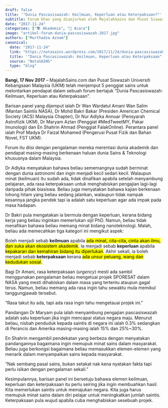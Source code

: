 ```yaml
---
draft: false
title: '"Dunia Pascasiswazah: Keilmuan, Keperluan atau Keterpaksaan?"'
subtitle: Forum khas yang dianjurkan oleh MajalahSains dan Pusat Siswazah UKM
date: "2017-11-24"
categories: ["📚 Akademia", "📰 Acara"]
image: "artikel-forum-dunia-pascasiswazah-2017.jpg"
authors: ["Murthadza Aznam"]
canonical:
  date: "2017-11-24"
  link: "https://notasains.wordpress.com/2017/11/24/dunia-pascasiswazah-keilmuan-keperluan-atau-keterpaksaan/"
  title: '"Dunia Pascasiswazah: Keilmuan, Keperluan atau Keterpaksaan"'
  source: "NotaSAINS"
  type: "blog"
---
```


**Bangi, 17 Nov 2017** – MajalahSains.com dan Pusat Siswazah Universiti Kebangsaan Malaysia (UKM) telah menjemput 5 penggiat sains untuk melontarkan pendapat dalam sebuah forum bertajuk “Dunia Pascasiswazah: Keilmuan, Keperluan atau Keterpaksaan”.

Barisan panel yang dijemput ialah Dr Wan Wardatul Amani Wan Salim (Mantan Saintis NASA), Dr Mohd Bakri Bakar (Presiden American Chemical Society (ACS) Malaysia Chapter), Dr Nur Adlyka Annuar (Pensyarah Astrofizik UKM), Dr Maryam Azlan (Penggiat #MedTweetMY, Pakar Imunologi) dan En Shahrin Ahmad (Penggiat FalakOnline). Perantara panel ialah Prof Madya Dr Faizal Mohamed (Pengerusi Pusat Fizik dan Bahan Novel, FST UKM).

Forum itu diisi dengan pengalaman mereka merentasi dunia akademik dan pendapat masing-masing berkenaan haluan dunia Sains & Teknologi khususnya dalam Malaysia.

Dr Adlyka menyatakan bahawa beliau sememangnya sudah berminat dengan dunia astronomi dan ingin menjadi kecil sedari kecil. Walaupun minat (keilmuan) itu sudah ada, tidak dinafikan apabila setelah menyambung pelajaran, ada rasa keterpaksaan untuk menghabiskan pengajian lagi-lagi daripada pihak biasiswa. Beliau juga menyatakan bahawa kajian berkenaan lohong hitam yang beliau sedang jalankan, walaupun tidak nampak kesannya jangka pendek tapi ia adalah satu keperluan agar ada impak pada masa hadapan.

Dr Bakri pula mengatakan ia bermula dengan keperluan, kerana bidang kerja yang beliau inginkan memerlukan sijil PhD. Namun, beliau tidak menafikan bahawa beliau memang minat bidang nanoteknologi. Malah, beliau ada memecahkan tiga kategori ini mengikut aspek:

Boleh menjadi sebab **keilmuan** apabila <mark>ada minat, cita-cita, cinta akan ilmu, dan suka akan ekosistem akademik</mark>. Ia menjadi sebab **keperluan** apabila <mark>kepakaran dan kemahiran bidang itu diperlukan</mark>. Akhir sekali, ia boleh menjadi sebab **keterpaksaan** kerana <mark>ada unsur peluang, wang dan kedudukan sosial</mark>.

Bagi Dr Amani, rasa keterpaksaan (_urgency_) mesti ada sambil menggunakan pengalaman beliau mengetuai projek SPORESAT dalam NASA yang mesti dihabiskan dalam masa yang tertentu ataupun gagal terus. Namun, beliau memang ada rasa ingin tahu sewaktu mula memikul tanggungjawab tersebut.

“Rasa takut itu ada, tapi ada rasa ingin tahu mengetauai projek ini.”

Pandangan Dr Maryam pula ialah menyambung pengajian pascasiswazah adalah satu keperluan jika ingin mencapai status negara maju. Menurut beliau, nisbah penduduk kepada saintis di negara ini ialah 0.3% sedangkan di Perancis dan Amerika masing-masing ialah 15% dan 25%~30%.

En Shahrin mengambil pendekatan yang berbeza dengan menyatakan pandangannya bagaimana ingin memupuk minat sains dalam masyarakat. Beliau juga berkongsi bagaimana beliau memasukkan elemen-elemen yang menarik dalam menyampaikan sains kepada masyarakat.

“Nak sembang pasal sains, bukan setakat nak kena nyatakan fakta tapi perlu isikan dengan pengalaman sekali.”

Kesimpulannya, barisan panel ini bersetuju bahawa elemen keilmuan, keperluan dan keterpaksaan itu perlu seiring jika ingin membuahkan hasil. Kita memerlukan saintis untuk memajukan negara. Kita juga harus memupuk minat sains dalam diri pelajar untuk meningkatkan jumlah saintis. Keterpaksaan pula wujud apabila cuba menghabiskan sesebuah projek.
